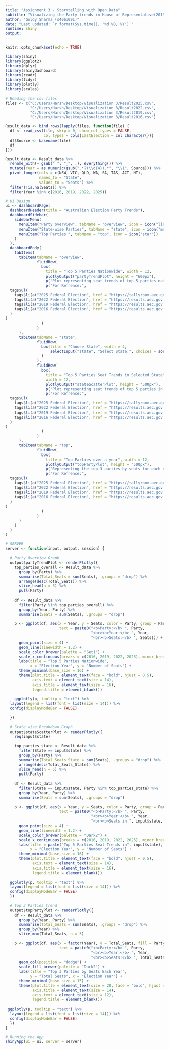 ---
title: "Assignment 3 - Storytelling with Open Data"
subtitle: "Visualizing the Party trends in House of Representative(2019-2025)"
author: "Goldy Sharma (s4061091)"
date: "Last updated: `r format(Sys.time(), '%d %B, %Y')`"
runtime: shiny 
output: 
---

```{r setup, include=FALSE}
knitr::opts_chunk$set(echo = TRUE)

library(shiny)
library(ggplot2)
library(dplyr)
library(shinydashboard)
library(readr)
library(tidyr)
library(plotly)
library(scales)

```


```{r eruptions, echo=FALSE}

# Reading the csv files
files <- c("C:/Users/Harsh/Desktop/Visualization 3/Result2025.csv",
           "C:/Users/Harsh/Desktop/Visualization 3/Result2022.csv",
           "C:/Users/Harsh/Desktop/Visualization 3/Result2019.csv",
           "C:/Users/Harsh/Desktop/Visualization 3/Result2016.csv")

Result_data <- bind_rows(lapply(files, function(file) {
  df <- read_csv(file, skip = 0, show_col_types = FALSE,
                 col_types = cols(LastElection = col_character()))
  df$Source <- basename(file)
  df
}))

Result_data <- Result_data %>%
  rename_with(~ gsub(" ", "_", .), everything()) %>%
  mutate(Year = as.numeric(gsub(".*?(\\d{4}).*", "\\1", Source))) %>%
  pivot_longer(cols = c(NSW, VIC, QLD, WA, SA, TAS, ACT, NT),
               names_to = "State",
               values_to = "Seats") %>%
  filter(!is.na(Seats)) %>%
  filter(Year %in% c(2016, 2019, 2022, 2025))

# UI Design
ui <- dashboardPage(
  dashboardHeader(title = "Australian Election Party Trends"),
  dashboardSidebar(
    sidebarMenu(
      menuItem("Party overview", tabName = "overview", icon = icon("line-chart")),
      menuItem("State-wise Parties", tabName = "state", icon = icon("map")),
      menuItem("Top Parties ", tabName = "top", icon = icon("star"))
    )
  ),
  dashboardBody(
    tabItems(
      tabItem(tabName = "overview",
              fluidRow(
                box(
                  title = "Top 5 Parties Nationwide", width = 12,
                  plotlyOutput("partyTrendPlot", height = "600px"),
                  p("Plot representing seat trends of top 5 parties nationwide over election years."),
                  p("For Refrence:",
  tags$ul(
    tags$li(a("2025 Federal Election", href = "https://tallyroom.aec.gov.au/HouseDefault-31496.htm", target = "_blank")),
    tags$li(a("2022 Federal Election", href = "https://results.aec.gov.au/27966/Website/HouseDefault-27966.htm", target = "_blank")),
    tags$li(a("2019 Federal Election", href = "https://results.aec.gov.au/24310/Website/HouseDefault-24310.htm", target = "_blank")),
    tags$li(a("2016 Federal Election", href = "https://results.aec.gov.au/20499/Website/HouseDefault-20499.htm", target = "_blank"))
  )
)
                )
              )
      ),
      tabItem(tabName = "state",
              fluidRow(
                box(title = "Choose State", width = 4,
                    selectInput("state", "Select State:", choices = sort(unique(Result_data$State)))
                )
              ),
              fluidRow(
                box(
                  title = "Top 5 Parties Seat Trends in Selected State",
                  width = 12,
                  plotlyOutput("stateScatterPlot", height = "500px"),
                  p("Plot representing seat trends of top 5 parties in the selected state."),
                  p("For Refrence:",
  tags$ul(
    tags$li(a("2025 Federal Election", href = "https://tallyroom.aec.gov.au/HouseDefault-31496.htm", target = "_blank")),
    tags$li(a("2022 Federal Election", href = "https://results.aec.gov.au/27966/Website/HouseDefault-27966.htm", target = "_blank")),
    tags$li(a("2019 Federal Election", href = "https://results.aec.gov.au/24310/Website/HouseDefault-24310.htm", target = "_blank")),
    tags$li(a("2016 Federal Election", href = "https://results.aec.gov.au/20499/Website/HouseDefault-20499.htm", target = "_blank"))
  )
)
                )
              )
      ),
      tabItem(tabName = "top",
              fluidRow(
                box(
                  title = "Top Parties over a year", width = 12,
                  plotlyOutput("topPartyPlot", height = "500px"),
                  p("Representing the top 3 parties by seats for each election year."),
                  p("For Refrence:",
  tags$ul(
    tags$li(a("2025 Federal Election", href = "https://tallyroom.aec.gov.au/HouseDefault-31496.htm", target = "_blank")),
    tags$li(a("2022 Federal Election", href = "https://results.aec.gov.au/27966/Website/HouseDefault-27966.htm", target = "_blank")),
    tags$li(a("2019 Federal Election", href = "https://results.aec.gov.au/24310/Website/HouseDefault-24310.htm", target = "_blank")),
    tags$li(a("2016 Federal Election", href = "https://results.aec.gov.au/20499/Website/HouseDefault-20499.htm", target = "_blank"))
  )
)
                )
              )
      )
    )
  )
)

# SERVER 
server <- function(input, output, session) {
  
  # Party Overview Graph
  output$partyTrendPlot <- renderPlotly({
    top_parties_overall <- Result_data %>%
      group_by(Party) %>%
      summarise(Total_Seats = sum(Seats), .groups = "drop") %>%
      arrange(desc(Total_Seats)) %>%
      slice_head(n = 5) %>%
      pull(Party)
    
    df <- Result_data %>%
      filter(Party %in% top_parties_overall) %>%
      group_by(Year, Party) %>%
      summarise(Seats = sum(Seats), .groups = "drop")
    
    p <- ggplot(df, aes(x = Year, y = Seats, color = Party, group = Party,
                        text = paste0("<b>Party:</b> ", Party,
                                      "<br><b>Year:</b> ", Year,
                                      "<br><b>Seats:</b> ", Seats))) +
      geom_point(size = 4) +
      geom_line(linewidth = 1.2) +
      scale_color_brewer(palette = "Set1") +
      scale_x_continuous(breaks = c(2016, 2019, 2022, 2025), minor_breaks = NULL) +
      labs(title = "Top 5 Parties Nationwide",
           x = "Election Year", y = "Number of Seats") +
      theme_minimal(base_size = 16) +
      theme(plot.title = element_text(face = "bold", hjust = 0.5),
            axis.text = element_text(size = 14),
            axis.title = element_text(size = 16),
            legend.title = element_blank())
    
    ggplotly(p, tooltip = "text") %>%
  layout(legend = list(font = list(size = 14))) %>%
  config(displayModeBar = FALSE)
  
  })
  
  # State wise Breakdown Graph 
  output$stateScatterPlot <- renderPlotly({
    req(input$state)
    
    top_parties_state <- Result_data %>%
      filter(State == input$state) %>%
      group_by(Party) %>%
      summarise(Total_Seats_State = sum(Seats), .groups = "drop") %>%
      arrange(desc(Total_Seats_State)) %>%
      slice_head(n = 5) %>%
      pull(Party)
    
    df <- Result_data %>%
      filter(State == input$state, Party %in% top_parties_state) %>%
      group_by(Year, Party) %>%
      summarise(Seats = sum(Seats), .groups = "drop")
    
    p <- ggplot(df, aes(x = Year, y = Seats, color = Party, group = Party,
                        text = paste0("<b>Party:</b> ", Party,
                                      "<br><b>Year:</b> ", Year,
                                      "<br><b>Seats in ", input$state, ":</b> ", Seats))) +
      geom_point(size = 4) +
      geom_line(linewidth = 1.2) +
      scale_color_brewer(palette = "Dark2") +
      scale_x_continuous(breaks = c(2016, 2019, 2022, 2025), minor_breaks = NULL) +
      labs(title = paste("Top 5 Parties Seat Trends in", input$state),
           x = "Election Year", y = "Number of Seats") +
      theme_minimal(base_size = 16) +
      theme(plot.title = element_text(face = "bold", hjust = 0.5),
            axis.text = element_text(size = 14),
            axis.title = element_text(size = 16),
            legend.title = element_blank())
    
  ggplotly(p, tooltip = "text") %>%
  layout(legend = list(font = list(size = 14))) %>%
  config(displayModeBar = FALSE)
  })
  
  # Top 3 Parties trend
  output$topPartyPlot <- renderPlotly({
    df <- Result_data %>%
      group_by(Year, Party) %>%
      summarise(Total_Seats = sum(Seats), .groups = "drop") %>%
      group_by(Year) %>%
      slice_max(Total_Seats, n = 3)
    
    p <- ggplot(df, aes(x = factor(Year), y = Total_Seats, fill = Party,
                        text = paste0("<b>Party:</b> ", Party,
                                      "<br><b>Year:</b> ", Year,
                                      "<br><b>Seats:</b> ", Total_Seats))) +
      geom_col(position = "dodge") +
      scale_fill_brewer(palette = "Dark2") +
      labs(title = "Top 3 Parties by Seats Each Year",
           y = "Total Seats", x = "Election Year") +
      theme_minimal(base_size = 15) +
      theme(plot.title = element_text(size = 20, face = "bold", hjust = 0.5),
            axis.title = element_text(size = 14),
            axis.text = element_text(size = 12),
            legend.title = element_blank())
    
 ggplotly(p, tooltip = "text") %>%
  layout(legend = list(font = list(size = 14))) %>%
  config(displayModeBar = FALSE)
  })
}

# Running the App
shinyApp(ui = ui, server = server)

```
